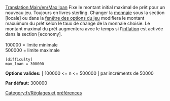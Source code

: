[[Translation:Main/en/Max loan]]
{{en/-}}
Fixe le montant initial maximal de prêt pour un nouveau jeu. Toujours en livres sterling. Changer la [[Main/fr/Monnaie|monnaie]] sous la section <nowiki>[locale]</nowiki> ou dans la [[Main/fr/Fenêtre des options du jeu|fenêtre des options du jeu]] modifiera le montant maxuimum du prêt selon le taux de change de la monnaie choisie. Le montant maximal du prêt augmentera avec le temps si l'[[Main/fr/Inflation|inflation]] est activée dans la section <nowiki>[economy]</nowiki>.<br><br>
100000 = limite minimale<br>
500000 = limite maximale<br>

<pre>
[difficulty]
max_loan = 300000
</pre>

'''Options valides:''' [ 100000 <= n <= 500000 ] par incréments de 50000

'''Par défaut:''' 300000


[[Category:fr/Réglages et préférences]]